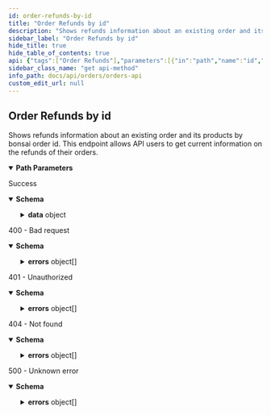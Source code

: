 ```yaml
---
id: order-refunds-by-id
title: "Order Refunds by id"
description: "Shows refunds information about an existing order and its products by bonsai order id. This endpoint"
sidebar_label: "Order Refunds by id"
hide_title: true
hide_table_of_contents: true
api: {"tags":["Order Refunds"],"parameters":[{"in":"path","name":"id","required":true,"description":"Public ID of the order.","example":"cldbvy7gt0006hpzo9nyw72ks","schema":{"type":"string"}}],"responses":{"200":{"description":"Success","content":{"application/json":{"schema":{"properties":{"data":{"type":"object","required":["id","refunds"],"properties":{"id":{"type":"string","description":"Public ID of the order.","example":"cldbvy7gt0006hpzo9nyw72ks"},"externalId":{"type":"string","description":"ID of the order provided to Bonsai by the party who placed the order - should be unique per order if passed.","example":"51cf91c1-da4a-42c4-81d3-3ec3e3268655"},"refunds":{"type":"array","items":{"type":"object","required":["products","refundReason","refundedAmount","breakdown","refundedAt"],"properties":{"products":{"type":"array","items":{"type":"object","required":["id","variantId","quantity"],"properties":{"id":{"type":"string","description":"Product ID.","example":"clad6pg5z00eu012gfz7hfm92"},"variantId":{"type":"string","description":"The ID of the product variant.","example":"M00679529706740"},"quantity":{"type":"number","format":"float","minimum":1,"description":"Quantity of the product variant.","example":1}}}},"refundReason":{"type":"string"},"refundedAmount":{"type":"number","format":"float","minimum":0,"description":"Total amount refunded across the subtotal, shipping, and taxes","example":100},"breakdown":{"type":"object","required":["goods","goodsTax","shipping","shippingTax","duties"],"properties":{"goods":{"type":"number","format":"float","description":"The amount of goods refunded","example":5},"goodsTax":{"type":"number","format":"float","description":"The amount of goods tax refunded","example":1},"shipping":{"type":"number","format":"float","description":"The amount of shipping refunded","example":1},"shippingTax":{"type":"number","format":"float","description":"The amount of shipping tax refunded","example":1},"duties":{"type":"number","format":"float","description":"The amount of duties refunded","example":0}}},"refundedAt":{"type":"string","description":"Refund creation date and time.","example":"2023-02-06T19:44:55.460Z"}}}}}}},"type":"object"}}}},"400":{"description":"400 - Bad request","content":{"application/json":{"schema":{"type":"object","properties":{"errors":{"type":"array","items":{"type":"object","required":["status","detail","title"],"properties":{"status":{"type":"number","format":"float","example":500},"detail":{"type":"string","nullable":true,"example":"Fatal issue"},"title":{"type":"string","example":"Unknown error"}},"example":{"status":400,"detail":"","title":"Bad input request"}}}},"description":"Provided input is invalid"}}}},"401":{"description":"401 - Unauthorized","content":{"application/json":{"schema":{"type":"object","properties":{"errors":{"type":"array","items":{"type":"object","required":["id","status","code","title","detail"],"properties":{"id":{"type":"string","description":"Unique identifier for error. Can be used for tracing across services.","example":"123e4567-e89b-12d3-a456-426655440000"},"status":{"type":"number","format":"float","description":"HTTP status code.","example":401},"code":{"type":"string","description":"Unique code for specific error.","example":"AUTHENTICATION_FAILED"},"title":{"type":"string","description":"Short description what the error entails.","example":"Authentication failed"},"detail":{"type":"object","properties":{"authentication_expected":{"type":"string","example":"Authorization header"}},"description":"Useful details related to the error"}}}}}}}}},"404":{"description":"404 - Not found","content":{"application/json":{"schema":{"type":"object","properties":{"errors":{"type":"array","items":{"type":"object","required":["id","status","code","title","detail"],"properties":{"id":{"type":"string","description":"Unique identifier for error. Can be used for tracing across services.","example":"123e4567-e89b-12d3-a456-426655440000"},"status":{"type":"number","format":"float","description":"HTTP status code.","example":404},"code":{"type":"string","description":"Unique code for specific error.","example":"CUSTOMER_ORDER_NOT_FOUND"},"title":{"type":"string","description":"Short description what the error entails.","example":"Customer order has not been found"},"detail":{"type":"object","properties":{"customer_order_id":{"type":"string","example":"cldbvy7gt0006hpzo9nyw72ks"}},"description":"Useful details related to the error"}}}}}}}}},"5XX":{"description":"500 - Unknown error","content":{"application/json":{"schema":{"type":"object","properties":{"errors":{"type":"array","items":{"type":"object","required":["status","detail","title"],"properties":{"status":{"type":"number","format":"float","example":500},"detail":{"type":"string","nullable":true,"example":"Fatal issue"},"title":{"type":"string","example":"Unknown error"}},"example":{"status":500,"detail":"","title":"Unknown error"}}}},"description":"Unknown error"}}}}},"description":"Shows refunds information about an existing order and its products by bonsai order id. This endpoint\n        allows API users to get current information on the refunds of their orders.","security":[{"AuthorizationHeader":[]}],"method":"get","path":"/v2/{id}/refunds","servers":[{"url":"https://api.shopbonsai.ca/orders"}],"securitySchemes":{"APIKeyHeader":{"type":"apiKey","name":"API-Key","in":"header"},"AuthorizationHeader":{"type":"apiKey","name":"Authorization","in":"header"}},"info":{"title":"Orders API","description":"\n  APIs used for interacting with orders.\n\n  There are a few types of integration with the Bonsai Order API depending on who owns the payments.\n\n  ## Bonsai owns the payment\n\n  ### Native Checkout experience\n\n  If during the checkout process, the customer is redirected to Bonsai's checkout page to complete payment and order processing.\n\n  ### API integrated checkout experience\n\n  If you are hosting your own checkout experience and leveraging our endpoints to collect payment and complete order processing.\n  Please contact our team to provide you with all you need to get started.\n\n  ## Account owns the payment\n\n  If you are owning payment. Orders will need to be submitted with the payment method `external payment`.\n  Once the order is submitted, our team will handle fulfillment and Bonsai will invoice you for the order amount based on our agreement.\n  ","version":"6.0.6","contact":{"email":"developers@shopbonsai.ca"}},"postman":{"name":"Order Refunds by id","description":{"content":"Shows refunds information about an existing order and its products by bonsai order id. This endpoint\n        allows API users to get current information on the refunds of their orders.","type":"text/plain"},"url":{"path":["v2",":id","refunds"],"host":["{{baseUrl}}"],"query":[],"variable":[{"disabled":false,"description":{"content":"(Required) Public ID of the order.","type":"text/plain"},"type":"any","value":"","key":"id"}]},"header":[{"key":"Accept","value":"application/json"}],"method":"GET","auth":{"type":"apikey","apikey":[{"type":"any","value":"Authorization","key":"key"},{"type":"any","value":"<API Key>","key":"value"},{"type":"any","value":"header","key":"in"}]}}}
sidebar_class_name: "get api-method"
info_path: docs/api/orders/orders-api
custom_edit_url: null
---
```



## Order Refunds by id



Shows refunds information about an existing order and its products by bonsai order id. This endpoint
        allows API users to get current information on the refunds of their orders.

<details style={{"marginBottom":"1rem"}} data-collapsed={false} open={true}><summary style={{}}><strong>Path Parameters</strong></summary><div><ul><ParamsItem className={"paramsItem"} param={{"in":"path","name":"id","required":true,"description":"Public ID of the order.","example":"cldbvy7gt0006hpzo9nyw72ks","schema":{"type":"string"}}}></ParamsItem></ul></div></details><div><ApiTabs><TabItem label={"200"} value={"200"}><div>

Success

</div><div><MimeTabs schemaType={"response"}><TabItem label={"application/json"} value={"application/json"}><SchemaTabs><TabItem label={"Schema"} value={"Schema"}><details style={{}} data-collapsed={false} open={true}><summary style={{"textAlign":"left"}}><strong>Schema</strong></summary><div style={{"textAlign":"left","marginLeft":"1rem"}}></div><ul style={{"marginLeft":"1rem"}}><SchemaItem collapsible={true} className={"schemaItem"}><details style={{}}><summary style={{}}><strong>data</strong><span style={{"opacity":"0.6"}}> object</span></summary><div style={{"marginLeft":"1rem"}}><SchemaItem collapsible={false} name={"id"} required={false} deprecated={undefined} schemaDescription={"Public ID of the order."} schemaName={"string"} qualifierMessage={undefined} defaultValue={undefined}></SchemaItem><SchemaItem collapsible={false} name={"externalId"} required={false} deprecated={undefined} schemaDescription={"ID of the order provided to Bonsai by the party who placed the order - should be unique per order if passed."} schemaName={"string"} qualifierMessage={undefined} defaultValue={undefined}></SchemaItem><SchemaItem collapsible={true} className={"schemaItem"}><details style={{}}><summary style={{}}><strong>refunds</strong><span style={{"opacity":"0.6"}}> object[]</span></summary><div style={{"marginLeft":"1rem"}}><SchemaItem collapsible={true} className={"schemaItem"}><details style={{}}><summary style={{}}><strong>products</strong><span style={{"opacity":"0.6"}}> object[]</span></summary><div style={{"marginLeft":"1rem"}}><SchemaItem collapsible={false} name={"id"} required={false} deprecated={undefined} schemaDescription={"Product ID."} schemaName={"string"} qualifierMessage={undefined} defaultValue={undefined}></SchemaItem><SchemaItem collapsible={false} name={"variantId"} required={false} deprecated={undefined} schemaDescription={"The ID of the product variant."} schemaName={"string"} qualifierMessage={undefined} defaultValue={undefined}></SchemaItem><SchemaItem collapsible={false} name={"quantity"} required={false} deprecated={undefined} schemaDescription={"Quantity of the product variant."} schemaName={"float"} qualifierMessage={"**Possible values:** `>= 1`"} defaultValue={undefined}></SchemaItem></div></details></SchemaItem><SchemaItem collapsible={false} name={"refundReason"} required={false} deprecated={undefined} schemaDescription={undefined} schemaName={"string"} qualifierMessage={undefined} defaultValue={undefined}></SchemaItem><SchemaItem collapsible={false} name={"refundedAmount"} required={false} deprecated={undefined} schemaDescription={"Total amount refunded across the subtotal, shipping, and taxes"} schemaName={"float"} qualifierMessage={undefined} defaultValue={undefined}></SchemaItem><SchemaItem collapsible={true} className={"schemaItem"}><details style={{}}><summary style={{}}><strong>breakdown</strong><span style={{"opacity":"0.6"}}> object</span></summary><div style={{"marginLeft":"1rem"}}><SchemaItem collapsible={false} name={"goods"} required={false} deprecated={undefined} schemaDescription={"The amount of goods refunded"} schemaName={"float"} qualifierMessage={undefined} defaultValue={undefined}></SchemaItem><SchemaItem collapsible={false} name={"goodsTax"} required={false} deprecated={undefined} schemaDescription={"The amount of goods tax refunded"} schemaName={"float"} qualifierMessage={undefined} defaultValue={undefined}></SchemaItem><SchemaItem collapsible={false} name={"shipping"} required={false} deprecated={undefined} schemaDescription={"The amount of shipping refunded"} schemaName={"float"} qualifierMessage={undefined} defaultValue={undefined}></SchemaItem><SchemaItem collapsible={false} name={"shippingTax"} required={false} deprecated={undefined} schemaDescription={"The amount of shipping tax refunded"} schemaName={"float"} qualifierMessage={undefined} defaultValue={undefined}></SchemaItem><SchemaItem collapsible={false} name={"duties"} required={false} deprecated={undefined} schemaDescription={"The amount of duties refunded"} schemaName={"float"} qualifierMessage={undefined} defaultValue={undefined}></SchemaItem></div></details></SchemaItem><SchemaItem collapsible={false} name={"refundedAt"} required={false} deprecated={undefined} schemaDescription={"Refund creation date and time."} schemaName={"string"} qualifierMessage={undefined} defaultValue={undefined}></SchemaItem></div></details></SchemaItem></div></details></SchemaItem></ul></details></TabItem><TabItem label={"Example (from schema)"} value={"Example (from schema)"}><ResponseSamples responseExample={"{\n  \"data\": {\n    \"id\": \"cldbvy7gt0006hpzo9nyw72ks\",\n    \"externalId\": \"51cf91c1-da4a-42c4-81d3-3ec3e3268655\",\n    \"refunds\": [\n      {\n        \"products\": [\n          {\n            \"id\": \"clad6pg5z00eu012gfz7hfm92\",\n            \"variantId\": \"M00679529706740\",\n            \"quantity\": 1\n          }\n        ],\n        \"refundReason\": \"string\",\n        \"refundedAmount\": 100,\n        \"breakdown\": {\n          \"goods\": 5,\n          \"goodsTax\": 1,\n          \"shipping\": 1,\n          \"shippingTax\": 1,\n          \"duties\": 0\n        },\n        \"refundedAt\": \"2023-02-06T19:44:55.460Z\"\n      }\n    ]\n  }\n}"} language={"json"}></ResponseSamples></TabItem></SchemaTabs></TabItem></MimeTabs></div></TabItem><TabItem label={"400"} value={"400"}><div>

400 - Bad request

</div><div><MimeTabs schemaType={"response"}><TabItem label={"application/json"} value={"application/json"}><SchemaTabs><TabItem label={"Schema"} value={"Schema"}><details style={{}} data-collapsed={false} open={true}><summary style={{"textAlign":"left"}}><strong>Schema</strong></summary><div style={{"textAlign":"left","marginLeft":"1rem"}}></div><ul style={{"marginLeft":"1rem"}}><SchemaItem collapsible={true} className={"schemaItem"}><details style={{}}><summary style={{}}><strong>errors</strong><span style={{"opacity":"0.6"}}> object[]</span></summary><div style={{"marginLeft":"1rem"}}><SchemaItem collapsible={false} name={"status"} required={false} deprecated={undefined} schemaDescription={undefined} schemaName={"float"} qualifierMessage={undefined} defaultValue={undefined}></SchemaItem><SchemaItem collapsible={false} name={"detail"} required={false} deprecated={undefined} schemaDescription={undefined} schemaName={"string"} qualifierMessage={undefined} defaultValue={undefined}></SchemaItem><SchemaItem collapsible={false} name={"title"} required={false} deprecated={undefined} schemaDescription={undefined} schemaName={"string"} qualifierMessage={undefined} defaultValue={undefined}></SchemaItem></div></details></SchemaItem></ul></details></TabItem><TabItem label={"Example (from schema)"} value={"Example (from schema)"}><ResponseSamples responseExample={"{\n  \"errors\": [\n    {\n      \"status\": 400,\n      \"detail\": \"\",\n      \"title\": \"Bad input request\"\n    }\n  ]\n}"} language={"json"}></ResponseSamples></TabItem></SchemaTabs></TabItem></MimeTabs></div></TabItem><TabItem label={"401"} value={"401"}><div>

401 - Unauthorized

</div><div><MimeTabs schemaType={"response"}><TabItem label={"application/json"} value={"application/json"}><SchemaTabs><TabItem label={"Schema"} value={"Schema"}><details style={{}} data-collapsed={false} open={true}><summary style={{"textAlign":"left"}}><strong>Schema</strong></summary><div style={{"textAlign":"left","marginLeft":"1rem"}}></div><ul style={{"marginLeft":"1rem"}}><SchemaItem collapsible={true} className={"schemaItem"}><details style={{}}><summary style={{}}><strong>errors</strong><span style={{"opacity":"0.6"}}> object[]</span></summary><div style={{"marginLeft":"1rem"}}><SchemaItem collapsible={false} name={"id"} required={false} deprecated={undefined} schemaDescription={"Unique identifier for error. Can be used for tracing across services."} schemaName={"string"} qualifierMessage={undefined} defaultValue={undefined}></SchemaItem><SchemaItem collapsible={false} name={"status"} required={false} deprecated={undefined} schemaDescription={"HTTP status code."} schemaName={"float"} qualifierMessage={undefined} defaultValue={undefined}></SchemaItem><SchemaItem collapsible={false} name={"code"} required={false} deprecated={undefined} schemaDescription={"Unique code for specific error."} schemaName={"string"} qualifierMessage={undefined} defaultValue={undefined}></SchemaItem><SchemaItem collapsible={false} name={"title"} required={false} deprecated={undefined} schemaDescription={"Short description what the error entails."} schemaName={"string"} qualifierMessage={undefined} defaultValue={undefined}></SchemaItem><SchemaItem collapsible={true} className={"schemaItem"}><details style={{}}><summary style={{}}><strong>detail</strong><span style={{"opacity":"0.6"}}> object</span></summary><div style={{"marginLeft":"1rem"}}><div style={{"marginTop":".5rem","marginBottom":".5rem"}}>

Useful details related to the error

</div><SchemaItem collapsible={false} name={"authentication_expected"} required={false} deprecated={undefined} schemaDescription={undefined} schemaName={"string"} qualifierMessage={undefined} defaultValue={undefined}></SchemaItem></div></details></SchemaItem></div></details></SchemaItem></ul></details></TabItem><TabItem label={"Example (from schema)"} value={"Example (from schema)"}><ResponseSamples responseExample={"{\n  \"errors\": [\n    {\n      \"id\": \"123e4567-e89b-12d3-a456-426655440000\",\n      \"status\": 401,\n      \"code\": \"AUTHENTICATION_FAILED\",\n      \"title\": \"Authentication failed\",\n      \"detail\": {\n        \"authentication_expected\": \"Authorization header\"\n      }\n    }\n  ]\n}"} language={"json"}></ResponseSamples></TabItem></SchemaTabs></TabItem></MimeTabs></div></TabItem><TabItem label={"404"} value={"404"}><div>

404 - Not found

</div><div><MimeTabs schemaType={"response"}><TabItem label={"application/json"} value={"application/json"}><SchemaTabs><TabItem label={"Schema"} value={"Schema"}><details style={{}} data-collapsed={false} open={true}><summary style={{"textAlign":"left"}}><strong>Schema</strong></summary><div style={{"textAlign":"left","marginLeft":"1rem"}}></div><ul style={{"marginLeft":"1rem"}}><SchemaItem collapsible={true} className={"schemaItem"}><details style={{}}><summary style={{}}><strong>errors</strong><span style={{"opacity":"0.6"}}> object[]</span></summary><div style={{"marginLeft":"1rem"}}><SchemaItem collapsible={false} name={"id"} required={false} deprecated={undefined} schemaDescription={"Unique identifier for error. Can be used for tracing across services."} schemaName={"string"} qualifierMessage={undefined} defaultValue={undefined}></SchemaItem><SchemaItem collapsible={false} name={"status"} required={false} deprecated={undefined} schemaDescription={"HTTP status code."} schemaName={"float"} qualifierMessage={undefined} defaultValue={undefined}></SchemaItem><SchemaItem collapsible={false} name={"code"} required={false} deprecated={undefined} schemaDescription={"Unique code for specific error."} schemaName={"string"} qualifierMessage={undefined} defaultValue={undefined}></SchemaItem><SchemaItem collapsible={false} name={"title"} required={false} deprecated={undefined} schemaDescription={"Short description what the error entails."} schemaName={"string"} qualifierMessage={undefined} defaultValue={undefined}></SchemaItem><SchemaItem collapsible={true} className={"schemaItem"}><details style={{}}><summary style={{}}><strong>detail</strong><span style={{"opacity":"0.6"}}> object</span></summary><div style={{"marginLeft":"1rem"}}><div style={{"marginTop":".5rem","marginBottom":".5rem"}}>

Useful details related to the error

</div><SchemaItem collapsible={false} name={"customer_order_id"} required={false} deprecated={undefined} schemaDescription={undefined} schemaName={"string"} qualifierMessage={undefined} defaultValue={undefined}></SchemaItem></div></details></SchemaItem></div></details></SchemaItem></ul></details></TabItem><TabItem label={"Example (from schema)"} value={"Example (from schema)"}><ResponseSamples responseExample={"{\n  \"errors\": [\n    {\n      \"id\": \"123e4567-e89b-12d3-a456-426655440000\",\n      \"status\": 404,\n      \"code\": \"CUSTOMER_ORDER_NOT_FOUND\",\n      \"title\": \"Customer order has not been found\",\n      \"detail\": {\n        \"customer_order_id\": \"cldbvy7gt0006hpzo9nyw72ks\"\n      }\n    }\n  ]\n}"} language={"json"}></ResponseSamples></TabItem></SchemaTabs></TabItem></MimeTabs></div></TabItem><TabItem label={"5XX"} value={"5XX"}><div>

500 - Unknown error

</div><div><MimeTabs schemaType={"response"}><TabItem label={"application/json"} value={"application/json"}><SchemaTabs><TabItem label={"Schema"} value={"Schema"}><details style={{}} data-collapsed={false} open={true}><summary style={{"textAlign":"left"}}><strong>Schema</strong></summary><div style={{"textAlign":"left","marginLeft":"1rem"}}></div><ul style={{"marginLeft":"1rem"}}><SchemaItem collapsible={true} className={"schemaItem"}><details style={{}}><summary style={{}}><strong>errors</strong><span style={{"opacity":"0.6"}}> object[]</span></summary><div style={{"marginLeft":"1rem"}}><SchemaItem collapsible={false} name={"status"} required={false} deprecated={undefined} schemaDescription={undefined} schemaName={"float"} qualifierMessage={undefined} defaultValue={undefined}></SchemaItem><SchemaItem collapsible={false} name={"detail"} required={false} deprecated={undefined} schemaDescription={undefined} schemaName={"string"} qualifierMessage={undefined} defaultValue={undefined}></SchemaItem><SchemaItem collapsible={false} name={"title"} required={false} deprecated={undefined} schemaDescription={undefined} schemaName={"string"} qualifierMessage={undefined} defaultValue={undefined}></SchemaItem></div></details></SchemaItem></ul></details></TabItem><TabItem label={"Example (from schema)"} value={"Example (from schema)"}><ResponseSamples responseExample={"{\n  \"errors\": [\n    {\n      \"status\": 500,\n      \"detail\": \"\",\n      \"title\": \"Unknown error\"\n    }\n  ]\n}"} language={"json"}></ResponseSamples></TabItem></SchemaTabs></TabItem></MimeTabs></div></TabItem></ApiTabs></div>
      